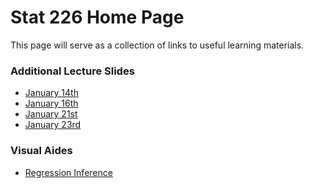 Stat 226 Home Page
========================================================

This page will serve as a collection of links to useful learning materials.

### Additional Lecture Slides

* [January 14th](http://cpsievert.github.io/slides/stat226/0114)
* [January 16th](http://cpsievert.github.io/slides/stat226/0116)
* [January 21st](http://cpsievert.github.io/slides/stat226/0121)
* [January 23rd](http://cpsievert.github.io/slides/stat226/0123)

### Visual Aides

* [Regression Inference](http://glimmer.rstudio.com/cpsievert/regInf2/)